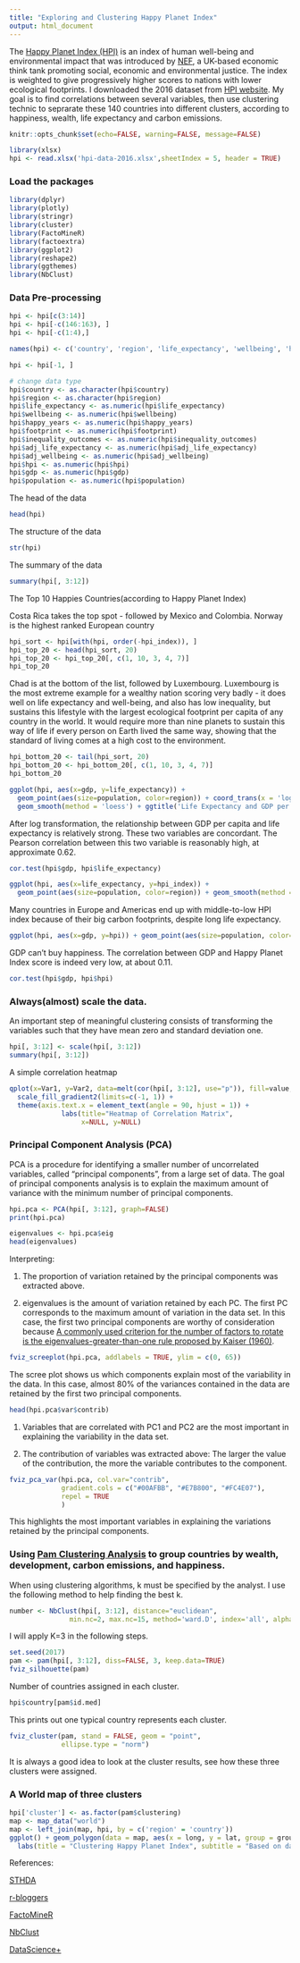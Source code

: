 ```yaml
---
title: "Exploring and Clustering Happy Planet Index"
output: html_document
---
```


The [Happy Planet Index (HPI)](http://happyplanetindex.org/) is an index of human well-being and environmental impact that was introduced by [NEF](http://neweconomics.org/), a UK-based economic think tank promoting social, economic and environmental justice. The index is weighted to give progressively higher scores to nations with lower ecological footprints. I downloaded the 2016 dataset from [HPI website](http://happyplanetindex.org/countries). My goal is to find correlations between several variables, then use clustering technic to seprarate these 140 countries into different clusters, according to happiness, wealth, life expectancy and carbon emissions. 

```r
knitr::opts_chunk$set(echo=FALSE, warning=FALSE, message=FALSE)
```

```r
library(xlsx)
hpi <- read.xlsx('hpi-data-2016.xlsx',sheetIndex = 5, header = TRUE)
```

### Load the packages

```r
library(dplyr)
library(plotly)
library(stringr)
library(cluster)
library(FactoMineR)
library(factoextra)
library(ggplot2)
library(reshape2)
library(ggthemes)
library(NbClust)
```

### Data Pre-processing

```r
hpi <- hpi[c(3:14)]
hpi <- hpi[-c(146:163), ]
hpi <- hpi[-c(1:4),]
```

```r
names(hpi) <- c('country', 'region', 'life_expectancy', 'wellbeing', 'happy_years', 'footprint','inequality_outcomes', 'adj_life_expectancy', 'adj_wellbeing', 'hpi_index', 'gdp', 'population')
```

```r
hpi <- hpi[-1, ]
```


```r
# change data type
hpi$country <- as.character(hpi$country)
hpi$region <- as.character(hpi$region)
hpi$life_expectancy <- as.numeric(hpi$life_expectancy)
hpi$wellbeing <- as.numeric(hpi$wellbeing)
hpi$happy_years <- as.numeric(hpi$happy_years)
hpi$footprint <- as.numeric(hpi$footprint)
hpi$inequality_outcomes <- as.numeric(hpi$inequality_outcomes)
hpi$adj_life_expectancy <- as.numeric(hpi$adj_life_expectancy)
hpi$adj_wellbeing <- as.numeric(hpi$adj_wellbeing)
hpi$hpi <- as.numeric(hpi$hpi)
hpi$gdp <- as.numeric(hpi$gdp)
hpi$population <- as.numeric(hpi$population)
```

The head of the data

```r
head(hpi)
```

The structure of the data

```r
str(hpi)
```

The summary of the data

```r
summary(hpi[, 3:12])
```

The Top 10 Happies Countries(according to Happy Planet Index)

Costa Rica takes the top spot - followed by Mexico and Colombia. Norway is the highest ranked European country

```r
hpi_sort <- hpi[with(hpi, order(-hpi_index)), ]
hpi_top_20 <- head(hpi_sort, 20)
hpi_top_20 <- hpi_top_20[, c(1, 10, 3, 4, 7)]
hpi_top_20
```

Chad is at the bottom of the list, followed by Luxembourg.  Luxembourg is the most extreme example for a wealthy nation scoring very badly - it does well on life expectancy and well-being, and also has low inequality, but sustains this lifestyle with the largest ecological footprint per capita of any country in the world. It would require more than nine planets to sustain this way of life if every person on Earth lived the same way, showing that the standard of living comes at a high cost to the environment.

```r
hpi_bottom_20 <- tail(hpi_sort, 20)
hpi_bottom_20 <- hpi_bottom_20[, c(1, 10, 3, 4, 7)]
hpi_bottom_20
```


```r
ggplot(hpi, aes(x=gdp, y=life_expectancy)) + 
  geom_point(aes(size=population, color=region)) + coord_trans(x = 'log10') +
  geom_smooth(method = 'loess') + ggtitle('Life Expectancy and GDP per Capita in USD log10') + theme_classic()
```

After log transformation, the relationship between GDP per capita and life expectancy is relatively strong. These two variables are concordant. The Pearson correlation between this two variable is reasonably high, at approximate 0.62.

```r
cor.test(hpi$gdp, hpi$life_expectancy)
```

```r
ggplot(hpi, aes(x=life_expectancy, y=hpi_index)) + 
  geom_point(aes(size=population, color=region)) + geom_smooth(method = 'loess') + ggtitle('Life Expectancy and Happy Planet Index Score') + theme_classic()
```

Many countries in Europe and Americas end up with middle-to-low HPI index because of their big carbon footprints, despite long life expectancy. 

```r
ggplot(hpi, aes(x=gdp, y=hpi)) + geom_point(aes(size=population, color=region)) + geom_smooth(method = 'loess') + ggtitle('GDP per Capita(log10) and Happy Planet Index Score') + coord_trans(x = 'log10')
```

GDP can't buy happiness. The correlation between GDP and Happy Planet Index score is indeed very low, at about 0.11.

```r
cor.test(hpi$gdp, hpi$hpi)
```

### Always(almost) scale the data.

An important step of meaningful clustering consists of transforming the variables such that they have mean zero and standard deviation one.

```r
hpi[, 3:12] <- scale(hpi[, 3:12])
summary(hpi[, 3:12])
```

A simple correlation heatmap

```r
qplot(x=Var1, y=Var2, data=melt(cor(hpi[, 3:12], use="p")), fill=value, geom="tile") +
  scale_fill_gradient2(limits=c(-1, 1)) + 
  theme(axis.text.x = element_text(angle = 90, hjust = 1)) + 
             labs(title="Heatmap of Correlation Matrix", 
                  x=NULL, y=NULL)
```

### Principal Component Analysis (PCA) 

PCA is a procedure for identifying a smaller number of uncorrelated variables, called "principal components", from a large set of data. The goal of principal components analysis is to explain the maximum amount of variance with the minimum number of principal components.

```r
hpi.pca <- PCA(hpi[, 3:12], graph=FALSE)
print(hpi.pca)
```

```r
eigenvalues <- hpi.pca$eig
head(eigenvalues)
```

Interpreting:

1. The proportion of variation retained by the principal components was extracted above.

2. eigenvalues is the amount of variation retained by each PC. The first PC corresponds to the maximum amount of variation in the data set. In this case, the first two principal components are worthy of consideration because [A commonly used criterion for the number of factors to rotate is the eigenvalues-greater-than-one rule proposed by Kaiser (1960)](http://www.rc.usf.edu/~jdorio/FA/Cliff%20(1988)%20The%20Eigenvalues-Greater-Than-One%20Rule%20and%20the%20Reliability%20of%20Components.pdf).

```r
fviz_screeplot(hpi.pca, addlabels = TRUE, ylim = c(0, 65))
```

The scree plot shows us which components explain most of the variability in the data. In this case, almost 80% of the variances contained in the data are retained by the first two principal components. 

```r
head(hpi.pca$var$contrib)
```

1. Variables that are correlated with PC1 and PC2 are the most important in explaining the variability in the data set.

2. The contribution of variables was extracted above: The larger the value of the contribution, the more the variable contributes to the component.

```r
fviz_pca_var(hpi.pca, col.var="contrib",
             gradient.cols = c("#00AFBB", "#E7B800", "#FC4E07"),
             repel = TRUE 
             )
```

This highlights the most important variables in explaining the variations retained by the principal components.

### Using [Pam Clustering Analysis](http://www.sthda.com/english/wiki/partitioning-cluster-analysis-quick-start-guide-unsupervised-machine-learning#pam-partitioning-around-medoids) to group countries by wealth, development, carbon emissions, and happiness.

When using clustering algorithms, k must be specified by the analyst. I use the following method to help finding the best k.

```r
number <- NbClust(hpi[, 3:12], distance="euclidean",
               min.nc=2, max.nc=15, method='ward.D', index='all', alphaBeale = 0.1)
```

I will apply K=3 in the following steps.  

```r
set.seed(2017)
pam <- pam(hpi[, 3:12], diss=FALSE, 3, keep.data=TRUE)
fviz_silhouette(pam)
```

Number of countries assigned in each cluster. 

```r
hpi$country[pam$id.med]
```

This prints out one typical country represents each cluster.  

```r
fviz_cluster(pam, stand = FALSE, geom = "point",
             ellipse.type = "norm")
```

It is always a good idea to look at the cluster results, see how these three clusters were assigned. 

### A World map of three clusters 

```r
hpi['cluster'] <- as.factor(pam$clustering)
map <- map_data("world")
map <- left_join(map, hpi, by = c('region' = 'country'))
ggplot() + geom_polygon(data = map, aes(x = long, y = lat, group = group, fill=cluster, color=cluster)) +
  labs(title = "Clustering Happy Planet Index", subtitle = "Based on data from:http://happyplanetindex.org/", x=NULL, y=NULL) + theme_minimal()
```

References: 

[STHDA](http://www.sthda.com/english/wiki/principal-component-analysis-how-to-reveal-the-most-important-variables-in-your-data-r-software-and-data-mining)

[r-bloggers](https://www.r-bloggers.com/factoextra-r-package-easy-multivariate-data-analyses-and-elegant-visualization/)

[FactoMineR](http://factominer.free.fr/)

[NbClust](https://www.rdocumentation.org/packages/NbClust/versions/3.0/topics/NbClust)

[DataScience+](https://datascienceplus.com/)
